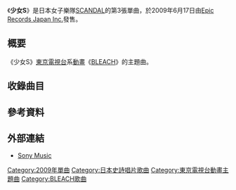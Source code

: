 {{Infobox Single
| Name           = 少女S
| Artist         = [[SCANDAL|SCANDAL]]
| Album          = [[BEST★SCANDAL|BEST★SCANDAL]]
| A-side         = 
| B-side         = 
| Released       = 2009年6月17日
| Format         = 
| Recorded       = 
| Genre          = [[J-POP|J-POP]] 
| Length         = 14:42（通常盤）<br />14:29（初回生産限定盤A）<br />11:26（初回生産限定盤B）
| Label          = [[Epic_Records_Japan_Inc.|Epic Records Japan Inc.]] 
| Writer         = 
| Producer       = 
| Certification  = * 金唱片<small>（手機下載，[[日本唱片協會|日本唱片協會]]）</small><ref>{{cite web |url=http://www.riaj.or.jp/data/others/chart/w090920.html#list2 |language=ja |title=<span lang="ja">レコード協会調べ　8月度有料音楽配信認定＜略称：8月度認定</span> |publisher=[[日本唱片協會|RIAJ]] |date=2009 |accessdate=2012-12-24 |archive-date=2013-09-15 |archive-url=https://web.archive.org/web/20130915123925/http://www.riaj.or.jp/data/others/chart/w090920.html#list2 |dead-url=no }}</ref>
| Chart position = * 週榜第6位<small>（[[Oricon公信榜|Oricon]]）</small><ref>{{cite web|url=http://www.oricon.co.jp/rank/js/w/2009-06-29/more/2/ |language=ja |title=<span lang="ja">2009年06月15日～2009年06月21日のCDシングル週間ランキング（2009年06月29日付）</span> |publisher=[[Oricon|Oricon]] |date=2009 |accessdate=2012-12-24}}</ref>
| Last single    = [[SAKURA再見|SAKURA再見]] <br />（2009年）
| This single    = '''少女S''' <br />（2009年）
| Next single    = [[夢想的翅膀|夢想的翅膀]] <br />（2009年）
| Misc           = 
}}
《'''少女S'''》是日本女子樂隊[[SCANDAL|SCANDAL]]的第3張單曲，於2009年6月17日由[[Epic_Records_Japan_Inc.|Epic Records Japan Inc.]]發售。

== 概要 ==
《少女S》[[東京電視台|東京電視台]]系[[動畫|動畫]]《[[BLEACH_(動畫)|BLEACH]]》的主題曲。

== 收錄曲目 ==
{{tracklist
| headline        = 通常盤
| extra_column    = 編曲
| title1          = 少女S
| lyrics1         = TOMOMI
| music1          = 田鹿祐一
| extra1          = {{lang|ja|イイジマケン}}
| length1         = 3:11
| title2          = 夏日音色（{{lang|ja|ナツネイロ}}）
| lyrics2         = RINA、小林夏海
| music2          = MASTERWORKS
| extra2          = [[西川進|西川進]]
| length2         = 4:33
| title3          = FUTURE
| lyrics3         = RINA、小林夏海
| music3          = 淺見武男
| extra3          = 西川進
| length3         = 3:36
}}
{{tracklist
| headline        = 初回生産限定盤A
| collapsed       = yes
| extra_column    = 編曲
| title1          = 少女S
| lyrics1         = TOMOMI
| music1          = 田鹿祐一
| extra1          = {{lang|ja|イイジマケン}}
| length1         = 3:11
| title2          = 夏日音色（{{lang|ja|ナツネイロ}}）
| lyrics2         = RINA、小林夏海
| music2          = MASTERWORKS
| extra2          = [[西川進|西川進]]
| length2         = 4:33
| title3          = SO EASY
| lyrics3         = RINA、小林夏海
| music3          = mitsubaco
| extra3          = 西川進、SCANDAL
| length3         = 3:27
| title4          = 少女S （Instrumental）
| lyrics4         = －
| music4          = －
| extra4          = －
| length4         =
}}
{{tracklist
| headline        = 初回生産限定盤B
| collapsed       = yes
| extra_column    = 編曲
| title1          = 少女S
| lyrics1         = TOMOMI
| music1          = 田鹿祐一
| extra1          = {{lang|ja|イイジマケン}}
| length1         = 3:11
| title2          = 夏日音色（{{lang|ja|ナツネイロ}}）
| lyrics2         = RINA、小林夏海
| music2          = MASTERWORKS
| extra2          = 西川進
| length2         = 4:33
| title3          = FUTURE
| lyrics3         = RINA、小林夏海
| music3          = 淺見武男
| extra3          = 西川進
| length3         = 3:36
| title4          = 少女S （Instrumental）
| lyrics4         = －
| music4          = －
| extra4          = －
| length4         =
}}

== 參考資料 ==
{{Reflist}}

== 外部連結 ==
* [http://www.sonymusic.co.jp/Music/Arch/ES/scandal/?ESCL-3216/ Sony Music]{{ja icon}}

{{SCANDAL}}
{{BLEACH}}

{{DEFAULTSORT:Shōjo S}}
[[Category:2009年單曲|Category:2009年單曲]]
[[Category:日本史詩唱片歌曲|Category:日本史詩唱片歌曲]]
[[Category:東京電視台動畫主題曲|Category:東京電視台動畫主題曲]]
[[Category:BLEACH歌曲|Category:BLEACH歌曲]]